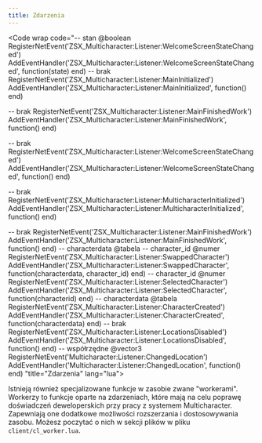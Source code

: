 ```yaml
---
title: Zdarzenia
---
```



<Code wrap code="-- stan @boolean
RegisterNetEvent('ZSX_Multicharacter:Listener:WelcomeScreenStateChanged')
AddEventHandler('ZSX_Multicharacter:Listener:WelcomeScreenStateChanged', function(state)
end)
-- brak
RegisterNetEvent('ZSX_Multicharacter:Listener:MainInitialized')
AddEventHandler('ZSX_Multicharacter:Listener:MainInitialized', function()
end)

-- brak
RegisterNetEvent('ZSX_Multicharacter:Listener:MainFinishedWork')
AddEventHandler('ZSX_Multicharacter:Listener:MainFinishedWork', function()
end)

-- brak
RegisterNetEvent('ZSX_Multicharacter:Listener:WelcomeScreenStateChanged')
AddEventHandler('ZSX_Multicharacter:Listener:WelcomeScreenStateChanged', function()
end)

-- brak
RegisterNetEvent('ZSX_Multicharacter:Listener:MulticharacterInitialized')
AddEventHandler('ZSX_Multicharacter:Listener:MulticharacterInitialized', function()
end)

-- brak
RegisterNetEvent('ZSX_Multicharacter:Listener:MainFinishedWork')
AddEventHandler('ZSX_Multicharacter:Listener:MainFinishedWork', function()
end)
-- characterdata @tabela
-- character_id @numer
RegisterNetEvent('ZSX_Multicharacter:Listener:SwappedCharacter')
AddEventHandler('ZSX_Multicharacter:Listener:SwappedCharacter', function(characterdata, character_id)
end)
-- character_id @numer
RegisterNetEvent('ZSX_Multicharacter:Listener:SelectedCharacter')
AddEventHandler('ZSX_Multicharacter:Listener:SelectedCharacter', function(characterid)
end)
-- characterdata @tabela
RegisterNetEvent('ZSX_Multicharacter:Listener:CharacterCreated')
AddEventHandler('ZSX_Multicharacter:Listener:CharacterCreated', function(characterdata)
end)
-- brak
RegisterNetEvent('ZSX_Multicharacter:Listener:LocationsDisabled')
AddEventHandler('ZSX_Multicharacter:Listener:LocationsDisabled', function()
end)
-- współrzędne @vector3
RegisterNetEvent('Multicharacter:Listener:ChangedLocation')
AddEventHandler('Multicharacter:Listener:ChangedLocation', function()
end)
"title="Zdarzenia" lang="lua">

</Code>

Istnieją również specjalizowane funkcje w zasobie zwane "workerami". Workerzy to funkcje oparte na zdarzeniach, które mają na celu poprawę doświadczeń deweloperskich przy pracy z systemem Multicharacter. Zapewniają one dodatkowe możliwości rozszerzania i dostosowywania zasobu. Możesz poczytać o nich w sekcji plików w pliku `client/cl_worker.lua`.